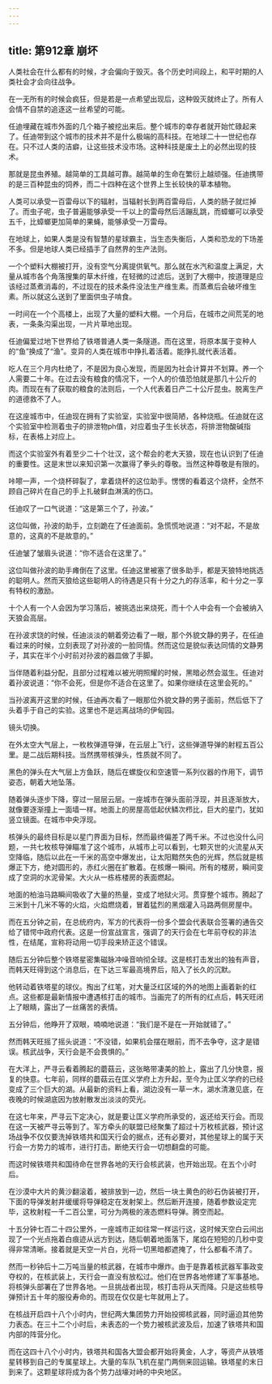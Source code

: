 ```yaml
---
---
---
```

title: 第912章 崩坏
---



人类社会在什么都有的时候，才会偏向于毁灭。各个历史时间段上，和平时期的人类社会才会向往战争。

在一无所有的时候会疯狂，但是若是一点希望出现后，这种毁灭就终止了。所有人会情不自禁的追逐这一丝希望的可能。

任迪埋藏在城市外面的几个箱子被挖出来后。整个城市的幸存者就开始忙碌起来了。任迪带到这个城市的技术并不是什么极端的高科技。在地球二十一世纪也存在。只不过人类的洁癖，让这些技术没市场。这种科技是废土上的必然出现的技术。

那就是昆虫养殖。越简单的工具越可靠。越简单的生命在繁衍上越顽强。任迪携带的是三百种昆虫的饲养，而二十四种在这个世界上生长较快的草本植物。

人类可以承受一百雷母以下的辐射，当辐射长到两百雷母后，人类的肠子就烂掉了。而虫子呢，虫子普遍能够承受一千以上的雷母然后活蹦乱跳，而蟑螂可以承受五千，比蟑螂更加简单的果蝇，能够承受一万雷母。

在地球上，如果人类是没有智慧的星球霸主，当生态失衡后，人类和恐龙的下场差不多。但是地球人类已经插手了自然界的生产法则。

一个个塑料大棚被打开，没有空气分离提供氧气。那么就在水汽和温度上满足，大量从城市各个角落搜集的草木纤维，在轻微的过滤后。送到了大棚中，按道理是应该经过蒸煮消毒的，不过现在的技术条件没法生产维生素。而蒸煮后会破坏维生素。所以就这么送到了里面供虫子啃食。

一时间在一个个高楼上，出现了大量的塑料大棚。一个月后，在城市之间荒芜的地表，一条条沟渠出现，一片片草地出现。

任迪偏爱过地下世界给了铁塔普通人类一条隧道。而在这里，将原本属于变种人的“鱼”换成了“渔”。变异的人类在城市中挣扎着活着。能挣扎就代表活着。

吃人在三个月内杜绝了，不是因为良心发现，而是因为社会计算并不划算。养一个人需要二十年。在过去没有粮食的情况下，一个人的价值恐怕就是那几十公斤的肉。而现在有了获取的粮食的法则后，一个人代表着日产二十公斤昆虫。脱离生产的道德救不了人。

在这座城市中，任迪现在拥有了实验室，实验室中很简陋，各种烧瓶。任迪就在这个实验室中检测着虫子的排泄物ph值，对应着虫子生长状态，将排泄物酸碱指标，在表格上对应上。

而这个实验室外有着至少二十个壮汉，这个帮会的老大天狼，现在也认识到了任迪的重要性。这是末世以来知识第一次赢得了拳头的尊敬。当然这种尊敬是有限的。

咔嚓一声，一个烧杯碎裂了，拿着烧杯的这位助手。愣愣的看着这个烧杯，全然不顾自己碎片在自己的手上扎破鲜血淋漓的伤口。

任迪叹了一口气说道：“这是第三个了，孙波。”

这位叫做，孙波的助手，立刻跪在了任迪面前。急慌慌地说道：“对不起，不是故意的，这真的不是故意的。”

任迪皱了皱眉头说道：“你不适合在这里了。”

这位叫做孙波的助手瘫倒在了这里。任迪这里被塞了很多助手，都是天狼特地挑选的聪明人。然而天狼给这些聪明人的待遇是只有十分之九的存活率，和十分之一享有特权的激励。

十个人有一个人会因为学习落后，被挑选出来烧死，而十个人中会有一个会被纳入天狼会高层。

在孙波求饶的时候，任迪淡淡的朝着旁边看了一眼，那个外貌文静的男子，在任迪看过来的时候，立刻表现了对孙波的一脸同情。然而这位是貌似表达同情的文静男子，其实在半个小时前对孙波的器皿做了手脚。

当伴随着利益分配，且部分过程难以被光明照耀的时候，黑暗必然会滋生。任迪对着孙波说道：“你不会死，但是你不适合在这里了。如果你继续在这里会死的。”

当孙波离开这里的时候，任迪再次看了一眼那位外貌文静的男子面前，然后低下了头着手于自己的实验。这里也不是远离战场的伊甸园。

镜头切换。

在外太空大气层上，一枚枚弹道导弹，在云层上飞行，这些弹道导弹的射程五百公里。是二战后期科技。当然携带核弹头，性质就不同了。

黑色的弹头在大气层上方鱼跃，随后在螺旋仪和空速管一系列仪器的作用下，调节姿态，朝着大地坠落。

随着弹头逐步下降，穿过一层层云层。一座城市在弹头面前浮现，并且逐渐放大，就像要逐渐撞上一面墙一样。地面上的房屋高低起伏鳞次栉比，巨大的星门，犹如竖立镜面。在城市中央浮现。

核弹头的最终目标是以星门界面为目标，然而最终偏差了两千米。不过也没什么问题，一共七枚核导弹瞄准了这个城市，从城市上可以看到，七颗灭世的火流星从天空降临，随后以此在一千米的高空中爆发出，让太阳黯然失色的光辉，然后就是核爆正下方，绝对圆形的，赤红火圈在扩散着。在核爆一瞬间。所有的楼房，瞬间变成了空洞的水泥骨架。大火从一栋栋楼房的表面燃起。

地面的柏油马路瞬间吸收了大量的热量，变成了地狱火河。贯穿整个城市。腾起了三米到十几米不等的火焰，火焰燃烧着，冒着猛烈的黑烟灌入马路两侧房屋中。

而在五分钟之前，在总统府内，军方的代表将一份多个盟会代表联合签署的通告交给了错愕中政府代表。这是一份宣战宣言，强调了的天行会在七年前夺权的非法性，在结尾，宣称将动用一切手段来矫正这个错误。

随后五分钟后整个铁塔星密集磁脉冲噪音响彻全球。这是核打击发出的独有声音，而韩天旺得到这个消息后，在下达三军最高境界后，陷入了长久的沉默。

他转动着铁塔星的球仪。掏出了红笔，对大量泛红区域的外的地图上画着新的红点。这些都是最新情报中遭遇核打击的城市。当画完了的所有的红点后，韩天旺闭上了眼睛，露出了一丝痛苦的表情。

五分钟后，他睁开了双眼，喃喃地说道：“我们是不是在一开始就错了。”

然而韩天旺摇了摇头说道：“不没错，如果机会摆在眼前，而不去争夺，这才是错误。核武战争，天行会是不会畏惧的。”

在大洋上，严寻云看着腾起的蘑菇云，这张略带凄美的脸上，露出了几分快意，报复的快意。七年前，同样的蘑菇云在匡义学府上方升起，至今为止匡义学府的已经变成了三个巨大的湖。从最新的资料上看，湖边没有一草一木，湖水清澈见底，在夜晚的时候湖底因为放射散发出淡淡的荧光。

在这七年来，严寻云下定决心，就是要让匡义学府所承受的，返还给天行会。而现在这一天被严寻云等到了。军方牵头的联盟已经聚集了超过十万枚核武器，预计这场战争不仅仅要洗掉铁塔共和国天行会的据点，还有必要对，其他星球上的属于天行会一方势力的城市，进行打击。断绝天行会一切想翻盘的可能。

而这时候铁塔共和国待命在世界各地的天行会核武装，也开始出现。在五个小时后。

在沙漠中大片的黄沙翻滚着，被排放到一边，然后一块土黄色的砂石伪装被打开，下面的导弹发射井缓缓将导弹稳定在发射架上。然后断开连接，随着参数设定完毕，这枚射程一千二百公里，可分为两极的液态燃料导弹。腾空而起。

十五分钟七百二十四公里外，一座城市正如往常一样运行这，这时候天空白云间出现了一个光点拖着白痕迹从远方到达，随后朝着地面落下，尾焰在短短的几秒中变得非常清晰。接着就是天空一片白，光将一切黑暗都遮掩了，什么都看不清了。

然而一秒钟后十二万吨当量的核武器，在城市中爆炸。由于是靠着核武器军事政变夺权的，在核武装上，天行会一直没有放松过。他们在世界各地修建了军事基地。将核弹头部署在了世界各地。一旦挑战者出现，核打击将从天而降。只是这些核导弹预计五十年的服役寿命的。而现在仅仅是七年就用上了。

在核战开启四十八个小时内，世纪两大集团势力开始投掷核武器，同时逼迫其他势力表态。在三十二个小时后，未表态的一个势力被核武波及后，加速了铁塔共和国内部的阵营分化。

而在这四十八个小时内，铁塔共和国各大盟会都开始将黄金，人才，等资产从铁塔星转移到自己的专属星球上。大量的车队飞机在星门两侧来回运输。铁塔星的末日到来了。这颗星球将成为各个势力战壕对峙的中央地区。